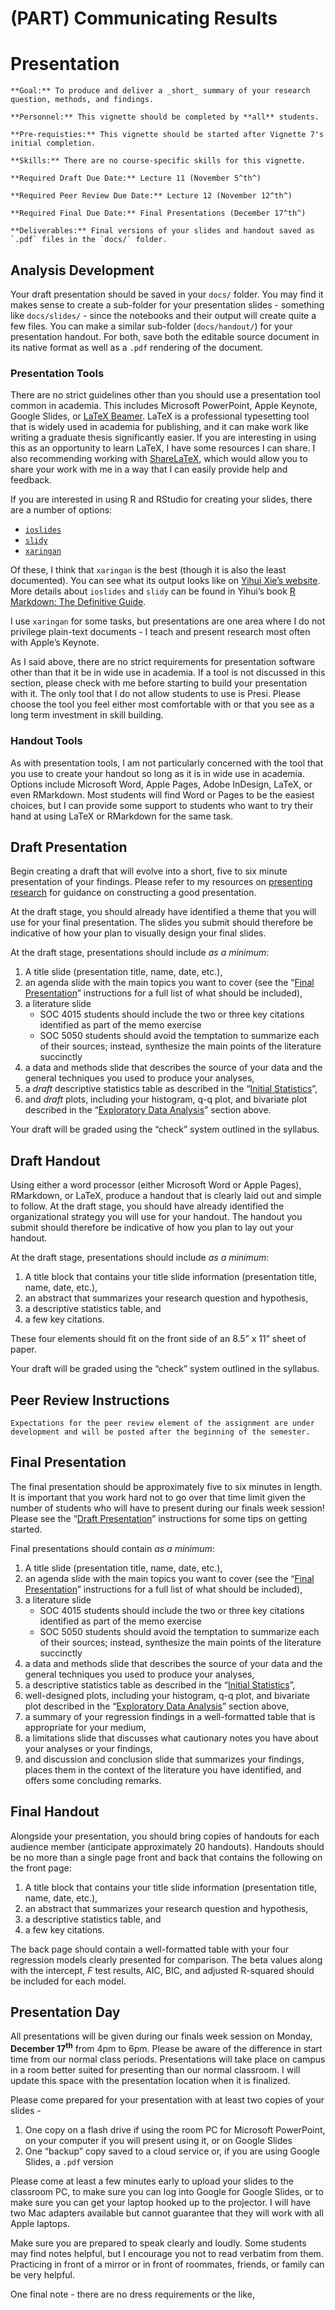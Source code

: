# (PART) Communicating Results {-}

# Presentation

```block
**Goal:** To produce and deliver a _short_ summary of your research question, methods, and findings.
```

```block
**Personnel:** This vignette should be completed by **all** students. 
```

```block
**Pre-requisties:** This vignette should be started after Vignette 7's initial completion.
```

```block
**Skills:** There are no course-specific skills for this vignette.
```

```block
**Required Draft Due Date:** Lecture 11 (November 5^th^)

**Required Peer Review Due Date:** Lecture 12 (November 12^th^)

**Required Final Due Date:** Final Presentations (December 17^th^)
```

```block
**Deliverables:** Final versions of your slides and handout saved as `.pdf` files in the `docs/` folder.
```

## Analysis Development

Your draft presentation should be saved in your `docs/` folder. You may find it makes sense to create a sub-folder for your presentation slides - something like `docs/slides/` - since the notebooks and their output will create quite a few files. You can make a similar sub-folder (`docs/handout/`) for your presentation handout. For both, save both the editable source document in its native format as well as a `.pdf` rendering of the document.

### Presentation Tools
There are no strict guidelines other than you should use a presentation tool common in academia. This includes Microsoft PowerPoint, Apple Keynote, Google Slides, or <a href="https://en.wikipedia.org/wiki/Beamer_(LaTeX)" target="_blank">LaTeX Beamer</a>. LaTeX is a professional typesetting tool that is widely used in academia for publishing, and it can make work like writing a graduate thesis significantly easier. If you are interesting in using this as an opportunity to learn LaTeX, I have some resources I can share. I also recommending working with <a href="http://sharelatex.com" target="_blank">ShareLaTeX</a>, which would allow you to share your work with me in a way that I can easily provide help and feedback.

If you are interested in using R and RStudio for creating your slides, there are a number of options:

* <a href="https://rmarkdown.rstudio.com/ioslides_presentation_format" target="_blank">`ioslides`</a>
* <a href="https://rmarkdown.rstudio.com/slidy_presentation_format" target="_blank">`slidy`</a>
* <a href="https://github.com/yihui/xaringan" target="_blank">`xaringan`</a>

Of these, I think that `xaringan` is the best (though it is also the least documented). You can see what its output looks like on <a href="https://slides.yihui.name/xaringan/#1" target="_blank">Yihui Xie's website</a>. More details about `ioslides` and `slidy` can be found in Yihui's book <a href="https://bookdown.org/yihui/rmarkdown/presentations.html" target="_blank">R Markdown: The Definitive Guide</a>.

I use `xaringan` for some tasks, but presentations are one area where I do not privilege plain-text documents - I teach and present research most often with Apple's Keynote.

As I said above, there are no strict requirements for presentation software other than that it be in wide use in academia. If a tool is not discussed in this section, please check with me before starting to build your presentation with it. The only tool that I do not allow students to use is Presi. Please choose the tool you feel either most comfortable with or that you see as a long term investment in skill building. 

### Handout Tools
As with presentation tools, I am not particularly concerned with the tool that you use to create your handout so long as it is in wide use in academia. Options include Microsoft Word, Apple Pages, Adobe InDesign, LaTeX, or even RMarkdown. Most students will find Word or Pages to be the easiest choices, but I can provide some support to students who want to try their hand at using LaTeX or RMarkdown for the same task.

## Draft Presentation
Begin creating a draft that will evolve into a short, five to six minute presentation of your findings. Please refer to my resources on <a href="https://chris-prener.github.io/presentingData/" target="_blank">presenting research</a> for guidance on constructing a good presentation. 

At the draft stage, you should already have identified a theme that you will use for your final presentation. The slides you submit should therefore be indicative of how your plan to visually design your final slides.

At the draft stage, presentations should include _as a minimum_:

1. A title slide (presentation title, name, date, etc.),
2. an agenda slide with the main topics you want to cover (see the "[Final Presentation](/final-presentation.html)" instructions for a full list of what should be included),
3. a literature slide 
    - SOC 4015 students should include the two or three key citations identified as part of the memo exercise
    - SOC 5050 students should avoid the temptation to summarize each of their sources; instead, synthesize the main points of the literature succinctly
4. a data and methods slide that describes the source of your data and the general techniques you used to produce your analyses,
5. a *draft* descriptive statistics table as described in the "[Initial Statistics](initial-statistics.html)",
6. and *draft* plots, including your histogram, q-q plot, and bivariate plot described in the "[Exploratory Data Analysis](/exploratory-data-analysis.html)" section above.

Your draft will be graded using the "check" system outlined in the syllabus.

## Draft Handout
Using either a word processor (either Microsoft Word or Apple Pages), RMarkdown, or LaTeX, produce a handout that is clearly laid out and simple to follow. At the draft stage, you should have already identified the organizational strategy you will use for your handout. The handout you submit should therefore be indicative of how you plan to lay out your handout. 

At the draft stage, presentations should include _as a minimum_:

1. A title block that contains your title slide information (presentation title, name, date, etc.),
2. an abstract that summarizes your research question and hypothesis,
3. a descriptive statistics table, and
4. a few key citations.

These four elements should fit on the front side of an 8.5" x 11" sheet of paper.

Your draft will be graded using the "check" system outlined in the syllabus.

## Peer Review Instructions

```block
Expectations for the peer review element of the assignment are under development and will be posted after the beginning of the semester.
```

## Final Presentation
The final presentation should be approximately five to six minutes in length. It is important that you work hard not to go over that time limit given the number of students who will have to present during our finals week session! Please see the "[Draft Presentation](/draft-presentation.html)" instructions for some tips on getting started.

Final presentations should contain _as a minimum_:

1. A title slide (presentation title, name, date, etc.),
2. an agenda slide with the main topics you want to cover (see the "[Final Presentation](/final-presentation.html)" instructions for a full list of what should be included),
3. a literature slide 
    - SOC 4015 students should include the two or three key citations identified as part of the memo exercise
    - SOC 5050 students should avoid the temptation to summarize each of their sources; instead, synthesize the main points of the literature succinctly
4. a data and methods slide that describes the source of your data and the general techniques you used to produce your analyses,
5. a descriptive statistics table as described in the "[Initial Statistics](initial-statistics.html)",
6. well-designed plots, including your histogram, q-q plot, and bivariate plot described in the "[Exploratory Data Analysis](/exploratory-data-analysis.html)" section above,
7. a summary of your regression findings in a well-formatted table that is appropriate for your medium,
8. a limitations slide that discusses what cautionary notes you have about your analyses or your findings,
9. and discussion and conclusion slide that summarizes your findings, places them in the context of the literature you have identified, and offers some concluding remarks.

## Final Handout
Alongside your presentation, you should bring copies of handouts for each audience member (anticipate approximately 20 handouts). Handouts should be no more than a single page front and back that contains the following on the front page:

1. A title block that contains your title slide information (presentation title, name, date, etc.),
2. an abstract that summarizes your research question and hypothesis,
3. a descriptive statistics table, and
4. a few key citations.

The back page should contain a well-formatted table with your four regression models clearly presented for comparison. The beta values along with the intercept, $F$ test results, AIC, BIC, and adjusted R-squared should be included for each model.

## Presentation Day
All presentations will be given during our finals week session on Monday, **December 17^th^** from 4pm to 6pm. Please be aware of the difference in start time from our normal class periods. Presentations will take place on campus in a room better suited for presenting than our normal classroom. I will update this space with the presentation location when it is finalized. 

Please come prepared for your presentation with at least two copies of your slides - 

1. One copy on a flash drive if using the room PC for Microsoft PowerPoint, on your computer if you will present using it, or on Google Slides
2. One "backup" copy saved to a cloud service or, if you are using Google Slides, a `.pdf` version

Please come at least a few minutes early to upload your slides to the classroom PC, to make sure you can log into Google for Google Slides, or to make sure you can get your laptop hooked up to the projector. I will have two Mac adapters available but cannot guarantee that they will work with all Apple laptops. 

Make sure you are prepared to speak clearly and loudly. Some students may find notes helpful, but I encourage you not to read verbatim from them. Practicing in front of a mirror or in front of roommates, friends, or family can be very helpful.

One final note - there are no dress requirements or the like,
